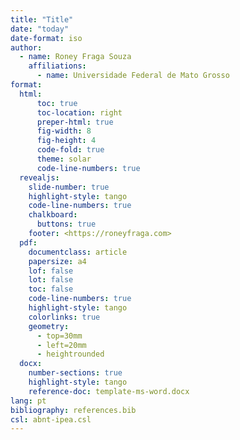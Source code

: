 ```yaml
---
title: "Title"
date: "today"
date-format: iso 
author:
  - name: Roney Fraga Souza
    affiliations:
      - name: Universidade Federal de Mato Grosso
format: 
  html:
      toc: true
      toc-location: right
      preper-html: true 
      fig-width: 8 
      fig-height: 4 
      code-fold: true
      theme: solar
      code-line-numbers: true
  revealjs: 
    slide-number: true
    highlight-style: tango
    code-line-numbers: true
    chalkboard: 
      buttons: true
    footer: <https://roneyfraga.com>
  pdf:
    documentclass: article
    papersize: a4
    lof: false
    lot: false
    toc: false
    code-line-numbers: true
    highlight-style: tango
    colorlinks: true
    geometry:
      - top=30mm
      - left=20mm
      - heightrounded
  docx:
    number-sections: true
    highlight-style: tango
    reference-doc: template-ms-word.docx
lang: pt
bibliography: references.bib
csl: abnt-ipea.csl
---
```





